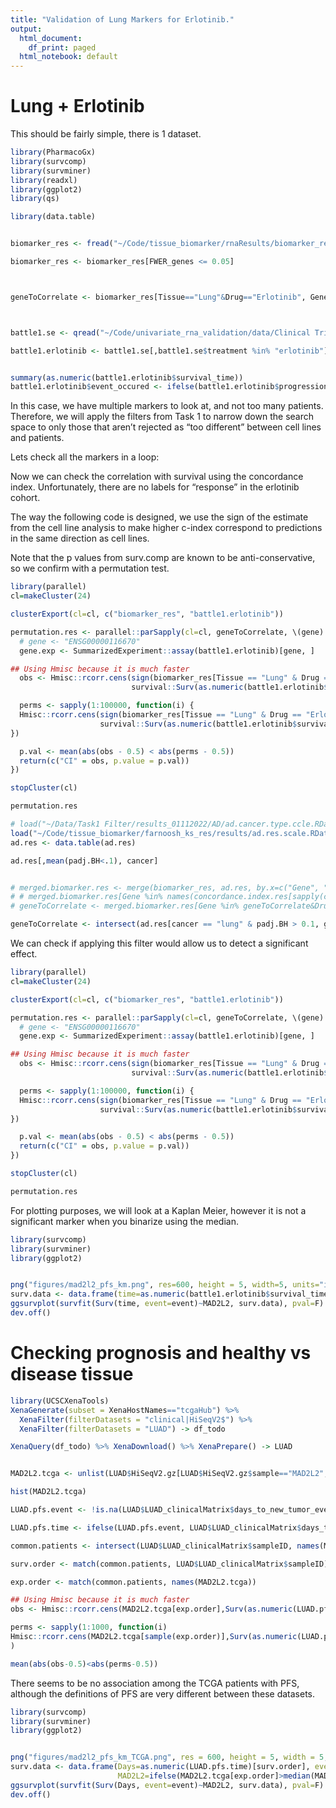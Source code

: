 ```yaml
---
title: "Validation of Lung Markers for Erlotinib."
output:
  html_document:
    df_print: paged
  html_notebook: default
---
```


# Lung + Erlotinib

This should be fairly simple, there is 1 dataset.



```r


library(PharmacoGx)
library(survcomp)
library(survminer)
library(readxl)
library(ggplot2)
library(qs)

library(data.table)


biomarker_res <- fread("~/Code/tissue_biomarker/rnaResults/biomarker_res//mrna_gene_drug_tissue_res_pharmacodb.csv")

biomarker_res <- biomarker_res[FWER_genes <= 0.05]



geneToCorrelate <- biomarker_res[Tissue=="Lung"&Drug=="Erlotinib", Gene]



battle1.se <- qread("~/Code/univariate_rna_validation/data/Clinical Trial SE/GSE33072_SE.qs")

battle1.erlotinib <- battle1.se[,battle1.se$treatment %in% "erlotinib"] #note, missing 1 patient on "erlotinib+bexarotene"


summary(as.numeric(battle1.erlotinib$survival_time))
battle1.erlotinib$event_occured <- ifelse(battle1.erlotinib$progression.free.survival.status.ch1 %in% 1, 1, 0)


```



In this case, we have multiple markers to look at, and not too many patients. Therefore, we will apply the filters from Task 1 to narrow down the search space to only those that aren't rejected as "too different" between cell lines and patients. 

Lets check all the markers in a loop:


Now we can check the correlation with survival using the concordance index. Unfortunately, there are no labels for "response" in the erlotinib cohort. 

The way the following code is designed, we use the sign of the estimate from the cell line analysis to make higher c-index correspond to predictions in the same direction as cell lines. 

Note that the p values from surv.comp are known to be anti-conservative, so we confirm with a permutation test. 


```r
library(parallel)
cl=makeCluster(24)

clusterExport(cl=cl, c("biomarker_res", "battle1.erlotinib"))

permutation.res <- parallel::parSapply(cl=cl, geneToCorrelate, \(gene) {
  # gene <- "ENSG00000116670"
  gene.exp <- SummarizedExperiment::assay(battle1.erlotinib)[gene, ]

## Using Hmisc because it is much faster
  obs <- Hmisc::rcorr.cens(sign(biomarker_res[Tissue == "Lung" & Drug == "Erlotinib" & Gene == gene, estimate]) * gene.exp, 
                           survival::Surv(as.numeric(battle1.erlotinib$survival_time), battle1.erlotinib$event_occured))[[1]]

  perms <- sapply(1:100000, function(i) {
  Hmisc::rcorr.cens(sign(biomarker_res[Tissue == "Lung" & Drug == "Erlotinib" & Gene == gene, estimate]) * sample(gene.exp),
                    survival::Surv(as.numeric(battle1.erlotinib$survival_time), battle1.erlotinib$event_occured))[[1]]
})

  p.val <- mean(abs(obs - 0.5) < abs(perms - 0.5))
  return(c("CI" = obs, p.value = p.val))
})

stopCluster(cl)

permutation.res

```


```r




# load("~/Data/Task1 Filter/results_01112022/AD/ad.cancer.type.ccle.RData")
load("~/Code/tissue_biomarker/farnoosh_ks_res/results/ad.res.scale.RData")
ad.res <- data.table(ad.res)

ad.res[,mean(padj.BH<.1), cancer]


# merged.biomarker.res <- merge(biomarker_res, ad.res, by.x=c("Gene", "Tissue"), by.y=c("gene", "lineage"))
# # merged.biomarker.res[Gene %in% names(concordance.index.res[sapply(concordance.index.res, function(x) return(x$p.value < 0.001))])&Drug=="Erlotinib"]
# geneToCorrelate <- merged.biomarker.res[Gene %in% geneToCorrelate&Drug=="Erlotinib"&padj.BH>0.1, Gene]

geneToCorrelate <- intersect(ad.res[cancer == "lung" & padj.BH > 0.1, gene], geneToCorrelate)


```


We can check if applying this filter would allow us to detect a significant effect. 


```r
library(parallel)
cl=makeCluster(24)

clusterExport(cl=cl, c("biomarker_res", "battle1.erlotinib"))

permutation.res <- parallel::parSapply(cl=cl, geneToCorrelate, \(gene) {
  # gene <- "ENSG00000116670"
  gene.exp <- SummarizedExperiment::assay(battle1.erlotinib)[gene, ]

## Using Hmisc because it is much faster
  obs <- Hmisc::rcorr.cens(sign(biomarker_res[Tissue == "Lung" & Drug == "Erlotinib" & Gene == gene, estimate]) * gene.exp, 
                           survival::Surv(as.numeric(battle1.erlotinib$survival_time), battle1.erlotinib$event_occured))[[1]]

  perms <- sapply(1:100000, function(i) {
  Hmisc::rcorr.cens(sign(biomarker_res[Tissue == "Lung" & Drug == "Erlotinib" & Gene == gene, estimate]) * sample(gene.exp),
                    survival::Surv(as.numeric(battle1.erlotinib$survival_time), battle1.erlotinib$event_occured))[[1]]
})

  p.val <- mean(abs(obs - 0.5) < abs(perms - 0.5))
  return(c("CI" = obs, p.value = p.val))
})

stopCluster(cl)

permutation.res
```


For plotting purposes, we will look at a Kaplan Meier, however it is not a significant marker when you binarize using the median. 

```r

library(survcomp)
library(survminer)
library(ggplot2)


png("figures/mad2l2_pfs_km.png", res=600, height = 5, width=5, units="in")
surv.data <- data.frame(time=as.numeric(battle1.erlotinib$survival_time), event=battle1.erlotinib$event_occured, MAD2L2=ifelse(assay(battle1.erlotinib)["ENSG00000116670",]>median(assay(battle1.erlotinib)["ENSG00000116670",]),"High", "Low"))
ggsurvplot(survfit(Surv(time, event=event)~MAD2L2, surv.data), pval=F)
dev.off()


```


# Checking prognosis and healthy vs disease tissue

```r
library(UCSCXenaTools)
XenaGenerate(subset = XenaHostNames=="tcgaHub") %>% 
  XenaFilter(filterDatasets = "clinical|HiSeqV2$") %>% 
  XenaFilter(filterDatasets = "LUAD") -> df_todo

XenaQuery(df_todo) %>% XenaDownload() %>% XenaPrepare() -> LUAD



```

```r

MAD2L2.tcga <- unlist(LUAD$HiSeqV2.gz[LUAD$HiSeqV2.gz$sample=="MAD2L2",-1])

hist(MAD2L2.tcga)


```


```r

LUAD.pfs.event <- !is.na(LUAD$LUAD_clinicalMatrix$days_to_new_tumor_event_after_initial_treatment)

LUAD.pfs.time <- ifelse(LUAD.pfs.event, LUAD$LUAD_clinicalMatrix$days_to_new_tumor_event_after_initial_treatment, LUAD$LUAD_clinicalMatrix$days_to_last_followup)

common.patients <- intersect(LUAD$LUAD_clinicalMatrix$sampleID, names(MAD2L2.tcga))

surv.order <- match(common.patients, LUAD$LUAD_clinicalMatrix$sampleID)

exp.order <- match(common.patients, names(MAD2L2.tcga))

## Using Hmisc because it is much faster
obs <- Hmisc::rcorr.cens(MAD2L2.tcga[exp.order],Surv(as.numeric(LUAD.pfs.time)[surv.order], LUAD.pfs.event[surv.order]))[[1]]

perms <- sapply(1:1000, function(i) 
Hmisc::rcorr.cens(MAD2L2.tcga[sample(exp.order)],Surv(as.numeric(LUAD.pfs.time)[surv.order], LUAD.pfs.event[surv.order]))[[1]]
)

mean(abs(obs-0.5)<abs(perms-0.5))


```

There seems to be no association among the TCGA patients with PFS, although the definitions of PFS are very different between these datasets. 



```r

library(survcomp)
library(survminer)
library(ggplot2)


png("figures/mad2l2_pfs_km_TCGA.png", res = 600, height = 5, width = 5, units = "in")
surv.data <- data.frame(Days=as.numeric(LUAD.pfs.time)[surv.order], event=LUAD.pfs.event[surv.order], 
                        MAD2L2=ifelse(MAD2L2.tcga[exp.order]>median(MAD2L2.tcga[exp.order]),"High", "Low"))
ggsurvplot(survfit(Surv(Days, event=event)~MAD2L2, surv.data), pval=F)
dev.off()


```



